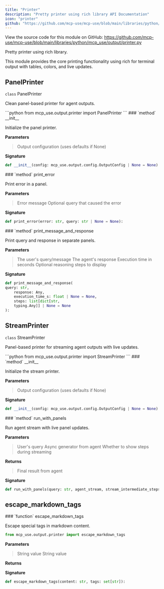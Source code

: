 ```yaml
---
title: "Printer"
description: "Pretty printer using rich library API Documentation"
icon: "printer"
github: "https://github.com/mcp-use/mcp-use/blob/main/libraries/python/mcp_use/output/printer.py"
---
```



<Callout type="info" title="Source Code">
View the source code for this module on GitHub: <a href='https://github.com/mcp-use/mcp-use/blob/main/libraries/python/mcp_use/output/printer.py' target='_blank' rel='noopener noreferrer'>https://github.com/mcp-use/mcp-use/blob/main/libraries/python/mcp_use/output/printer.py</a>
</Callout>

Pretty printer using rich library.

This module provides the core printing functionality using rich
for terminal output with tables, colors, and live updates.

## PanelPrinter

<div>
<RandomGradientBackground className="rounded-lg p-4 w-full h-full rounded-full">
<div className="text-black">
<div className="text-black font-bold text-xl mb-2 mt-8"><code className="!text-black">class</code> PanelPrinter</div>

Clean panel-based printer for agent outputs.

</div>
</RandomGradientBackground>
```python
from mcp_use.output.printer import PanelPrinter
```

<Card type="info">
### `method` __init__

Initialize the panel printer.


**Parameters**
><ParamField body="config" type="mcp_use.output.config.OutputConfig | None" default="None" >   Output configuration (uses defaults if None) </ParamField>

**Signature**
```python wrap
def __init__(config: mcp_use.output.config.OutputConfig | None = None):
```

</Card>
<Card type="info">
### `method` print_error

Print error in a panel.



**Parameters**
><ParamField body="error" type="str" required="True" >   Error message </ParamField>
><ParamField body="query" type="str | None" default="None" >   Optional query that caused the error </ParamField>

**Signature**
```python wrap
def print_error(error: str, query: str | None = None):
```

</Card>

<Card type="info">
### `method` print_message_and_response

Print query and response in separate panels.



**Parameters**
><ParamField body="query" type="str" required="True" >   The user's query/message </ParamField>
><ParamField body="response" type="Any" required="True" >   The agent's response </ParamField>
><ParamField body="execution_time_s" type="float | None" default="None" >   Execution time in seconds </ParamField>
><ParamField body="steps" type="list[dict[str, typing.Any]] | None" default="None" >   Optional reasoning steps to display </ParamField>

**Signature**
```python wrap
def print_message_and_response(
query: str,
    response: Any,
    execution_time_s: float | None = None,
    steps: list[dict[str,
    typing.Any]] | None = None
):
```

</Card>

</div>

## StreamPrinter

<div>
<RandomGradientBackground className="rounded-lg p-4 w-full h-full rounded-full">
<div className="text-black">
<div className="text-black font-bold text-xl mb-2 mt-8"><code className="!text-black">class</code> StreamPrinter</div>

Panel-based printer for streaming agent outputs with live updates.

</div>
</RandomGradientBackground>
```python
from mcp_use.output.printer import StreamPrinter
```

<Card type="info">
### `method` __init__

Initialize the stream printer.


**Parameters**
><ParamField body="config" type="mcp_use.output.config.OutputConfig | None" default="None" >   Output configuration (uses defaults if None) </ParamField>

**Signature**
```python wrap
def __init__(config: mcp_use.output.config.OutputConfig | None = None):
```

</Card>
<Card type="info">
### `method` run_with_panels

Run agent stream with live panel updates.



**Parameters**
><ParamField body="query" type="str" required="True" >   User's query </ParamField>
><ParamField body="agent_stream" required="True" >   Async generator from agent </ParamField>
><ParamField body="stream_intermediate_steps" type="bool" default="False" >   Whether to show steps during streaming </ParamField>

**Returns**
><ResponseField name="returns" type="Any" >Final result from agent</ResponseField>

**Signature**
```python wrap
def run_with_panels(query: str, agent_stream, stream_intermediate_steps: bool = False):
```

</Card>

</div>


## escape_markdown_tags
<Card type="info">
### `function` escape_markdown_tags

Escape special tags in markdown content.

```python
from mcp_use.output.printer import escape_markdown_tags
```

**Parameters**
><ParamField body="content" type="str" required="True" >   String value </ParamField>
><ParamField body="tags" type="set[str]" required="True" >   String value </ParamField>

**Returns**
><ResponseField name="returns" type="str" />

**Signature**
```python wrap
def escape_markdown_tags(content: str, tags: set[str]):
```

</Card>
